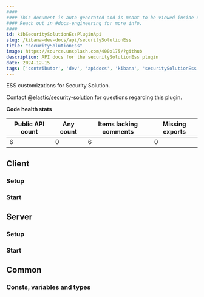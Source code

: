 ```yaml
---
####
#### This document is auto-generated and is meant to be viewed inside our experimental, new docs system.
#### Reach out in #docs-engineering for more info.
####
id: kibSecuritySolutionEssPluginApi
slug: /kibana-dev-docs/api/securitySolutionEss
title: "securitySolutionEss"
image: https://source.unsplash.com/400x175/?github
description: API docs for the securitySolutionEss plugin
date: 2024-12-15
tags: ['contributor', 'dev', 'apidocs', 'kibana', 'securitySolutionEss']
---
```


ESS customizations for Security Solution.

Contact [@elastic/security-solution](https://github.com/orgs/elastic/teams/security-solution) for questions regarding this plugin.

**Code health stats**

| Public API count  | Any count | Items lacking comments | Missing exports |
|-------------------|-----------|------------------------|-----------------|
| 6 | 0 | 6 | 0 |

## Client

### Setup
<DocDefinitionList data={[securitySolutionEssObj.client.setup]}/>

### Start
<DocDefinitionList data={[securitySolutionEssObj.client.start]}/>

## Server

### Setup
<DocDefinitionList data={[securitySolutionEssObj.server.setup]}/>

### Start
<DocDefinitionList data={[securitySolutionEssObj.server.start]}/>

## Common

### Consts, variables and types
<DocDefinitionList data={securitySolutionEssObj.common.misc}/>

